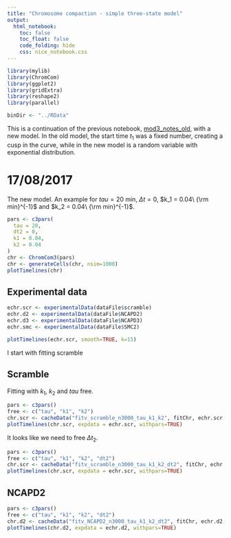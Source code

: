 ```yaml
---
title: "Chromosome compaction - simple three-state model"
output: 
  html_notebook:
    toc: false
    toc_float: false
    code_folding: hide
    css: nice_notebook.css
---
```


```r
library(mylib)
library(ChromCom)
library(ggplot2)
library(gridExtra)
library(reshape2)
library(parallel)

binDir <- "../RData"
```

This is a continuation of the previous notebook, [mod3_notes_old](), with a new model. In the old model, the start time $t_1$ was a fixed number, creating a cusp in the curve, while in the new model is a random variable with exponential distribution.

# 17/08/2017

The new model. An example for $tau = 20$ min, $\Delta t = 0$, $k_1 = 0.04\ {\rm min}^{-1}$ and $k_2 = 0.04\ {\rm min}^{-1}$.

```r
pars <- c3pars(
  tau = 20,
  dt2 = 0,
  k1 = 0.04,
  k2 = 0.04
)
chr <- ChromCom3(pars)
chr <- generateCells(chr, nsim=1000)
plotTimelines(chr)
```

## Experimental data

```r
echr.scr <- experimentalData(dataFile$scramble)
echr.d2 <- experimentalData(dataFile$NCAPD2)
echr.d3 <- experimentalData(dataFile$NCAPD3)
echr.smc <- experimentalData(dataFile$SMC2)

plotTimelines(echr.scr, smooth=TRUE, k=15)
```



I start with fitting scramble

## Scramble

Fitting with $k_1$, $k_2$ and $tau$ free.

```r
pars <- c3pars()
free <- c("tau", "k1", "k2")
chr.scr <- cacheData("fitv_scramble_n3000_tau_k1_k2", fitChr, echr.scr, pars, free, nsim=3000, ntry=32, ncores=6, binDir=binDir)
plotTimelines(chr.scr, expdata = echr.scr, withpars=TRUE)
```

It looks like we need to free $\Delta t_2$.

```r
pars <- c3pars()
free <- c("tau", "k1", "k2", "dt2")
chr.scr <- cacheData("fitv_scramble_n3000_tau_k1_k2_dt2", fitChr, echr.scr, pars, free, nsim=3000, ntry=32, ncores=6, binDir=binDir)
plotTimelines(chr.scr, expdata = echr.scr, withpars=TRUE)
```

## NCAPD2

```r
pars <- c3pars()
free <- c("tau", "k1", "k2", "dt2")
chr.d2 <- cacheData("fitv_NCAPD2_n3000_tau_k1_k2_dt2", fitChr, echr.d2, pars, free, nsim=3000, ntry=32, ncores=6, binDir=binDir)
plotTimelines(chr.d2, expdata = echr.d2, withpars=TRUE)
```


